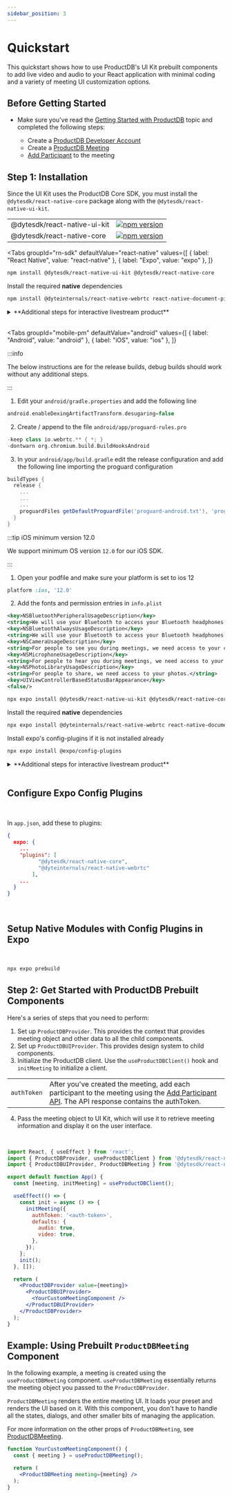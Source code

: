 ```yaml
---
sidebar_position: 3
---
```


# Quickstart

This quickstart shows how to use ProductDB's UI Kit prebuilt components to add live
video and audio to your React application with minimal coding and a variety of
meeting UI customization options.


## Before Getting Started

- Make sure you've read the [Getting Started with ProductDB](/getting-started) topic
  and completed the following steps:

  - Create a [ProductDB Developer Account](https://dev.productdb.io/)
  - Create a [ProductDB Meeting](/api/?v=v2#/operations/create_meeting)
  - [Add Participant](/api/?v=v2#/operations/add_participant) to the meeting



## Step 1: Installation

Since the UI Kit uses the ProductDB Core SDK, you must install the
`@dytesdk/react-native-core` package along with the `@dytesdk/react-native-ui-kit`.

|                              |                                                                                                                                        |
| ---------------------------- | -------------------------------------------------------------------------------------------------------------------------------------- |
| @dytesdk/react-native-ui-kit | [![npm version](https://badge.fury.io/js/@dytesdk%2Freact-native-ui-kit.svg)](https://badge.fury.io/js/@dytesdk%2Freact-native-ui-kit) |
| @dytesdk/react-native-core   | [![npm version](https://badge.fury.io/js/@dytesdk%2Freact-native-core.svg)](https://badge.fury.io/js/@dytesdk%2Freact-native-core)     |


<Tabs
  groupId="rn-sdk"
  defaultValue="react-native"
  values={[
    { label: "React Native", value: "react-native" },
    { label: "Expo", value: "expo" },
  ]}
>

<TabItem value="react-native">


```bash
npm install @dytesdk/react-native-ui-kit @dytesdk/react-native-core
```

Install the required **native** dependencies

```bash
npm install @dyteinternals/react-native-webrtc react-native-document-picker react-native-file-viewer react-native-fs react-native-safe-area-context react-native-sound-player react-native-svg react-native-webview
```

<details>
    <summary>
        **Additional steps for interactive livestream product**
      </summary>
Install the following dependencies only if you need livestream.

```bash
npm install amazon-ivs-react-native-player
```
</details>

<br />

<Tabs
  groupId="mobile-pm"
  defaultValue="android"
  values={[
    { label: "Android", value: "android" },
    { label: "iOS", value: "ios" },
  ]}
>
  <TabItem value="android">

:::info

The below instructions are for the release builds, debug builds should work
without any additional steps.

:::

1. Edit your `android/gradle.properties` and add the following line

```groovy
android.enableDexingArtifactTransform.desugaring=false
```

2. Create / append to the file `android/app/proguard-rules.pro`

```groovy
-keep class io.webrtc.** { *; }
-dontwarn org.chromium.build.BuildHooksAndroid
```

3. In your `android/app/build.gradle` edit the release configuration and add the
   following line importing the proguard configuration

```groovy
buildTypes {
  release {
    ...
    ...
    ...
    proguardFiles getDefaultProguardFile('proguard-android.txt'), 'proguard-rules.pro'
  }
}

```

  </TabItem>
  <TabItem value="ios">

:::tip iOS minimum version 12.0

We support minimum OS version `12.0` for our iOS SDK.

:::

1. Open your podfile and make sure your platform is set to ios 12

```ruby
platform :ios, '12.0'
```

2. Add the fonts and permission entries in `info.plist`

```xml
<key>NSBluetoothPeripheralUsageDescription</key>
<string>We will use your Bluetooth to access your Bluetooth headphones.</string>
<key>NSBluetoothAlwaysUsageDescription</key>
<string>We will use your Bluetooth to access your Bluetooth headphones.</string>
<key>NSCameraUsageDescription</key>
<string>For people to see you during meetings, we need access to your camera.</string>
<key>NSMicrophoneUsageDescription</key>
<string>For people to hear you during meetings, we need access to your microphone.</string>
<key>NSPhotoLibraryUsageDescription</key>
<string>For people to share, we need access to your photos.</string>
<key>UIViewControllerBasedStatusBarAppearance</key>
<false/>
```

  </TabItem>
</Tabs>

</TabItem>
<TabItem value="expo">



```bash
npx expo install @dytesdk/react-native-ui-kit @dytesdk/react-native-core
```

Install the required **native** dependencies

```bash
npx expo install @dyteinternals/react-native-webrtc react-native-document-picker react-native-file-viewer react-native-fs react-native-safe-area-context react-native-sound-player react-native-svg react-native-webview lodash.merge
```

Install expo's config-plugins if it is not installed already

```bash
npx expo install @expo/config-plugins
```

<details>
    <summary>
        **Additional steps for interactive livestream product**
      </summary>
Install the following dependencies only if you need livestream.

```bash
npx expo install amazon-ivs-react-native-player
```
</details>

<br />
<h2> Configure Expo Config Plugins </h2>
<br />

In `app.json`, add these to plugins:

```json
{
  expo: {
    ...
    "plugins": [
          "@dytesdk/react-native-core",
          "@dyteinternals/react-native-webrtc"
        ],
    ...
  }
}
```

<br />
<h2> Setup Native Modules with Config Plugins in Expo </h2>
<br />

```bash
npx expo prebuild
```


</TabItem>
</Tabs>

## Step 2: Get Started with ProductDB Prebuilt Components

Here's a series of steps that you need to perform:

1. Set up `ProductDBProvider`. This provides the context that provides meeting object and other data to all the child components.
2. Set up `ProductDBUIProvider`. This provides design system to child components.
3. Initialize the ProductDB client. Use the `useProductDBClient()` hook and `initMeeting`
   to initialize a client.

|             |                                                                                                                                                                                   |
| ----------- | --------------------------------------------------------------------------------------------------------------------------------------------------------------------------------- |
| `authToken` | After you've created the meeting, add each participant to the meeting using the [Add Participant API](/api#/operations/add_participant). The API response contains the authToken. |

4. Pass the meeting object to UI Kit, which will use it to retrieve meeting
   information and display it on the user interface.


<br />

```jsx
import React, { useEffect } from 'react';
import { ProductDBProvider, useProductDBClient } from '@dytesdk/react-native-core';
import { ProductDBUIProvider, ProductDBMeeting } from '@dytesdk/react-native-ui-kit';

export default function App() {
  const [meeting, initMeeting] = useProductDBClient();

  useEffect(() => {
    const init = async () => {
      initMeeting({
        authToken: '<auth-token>',
        defaults: {
          audio: true,
          video: true,
        },
      });
    };
    init();
  }, []);

  return (
    <ProductDBProvider value={meeting}>
      <ProductDBUIProvider>
        <YourCustomMeetingComponent />
      </ProductDBUIProvider>
    </ProductDBProvider>
  );
}
```

## Example: Using Prebuilt `ProductDBMeeting` Component

In the following example, a meeting is created using the `useProductDBMeeting`
component. `useProductDBMeeting` essentially returns the meeting object you passed to
the `ProductDBProvider`.

`ProductDBMeeting` renders the entire meeting UI. It loads your preset and renders
the UI based on it. With this component, you don't have to handle all the
states, dialogs, and other smaller bits of managing the application.

For more information on the other props of `ProductDBMeeting`, see
[ProductDBMeeting](/react-native/components/ProductDB-meeting).

```jsx
function YourCustomMeetingComponent() {
  const { meeting } = useProductDBMeeting();

  return (
    <ProductDBMeeting meeting={meeting} />
  );
}
```


<head>
  <title>React Native UI Kit Quickstart</title>
  <meta
    name="description"
    content="Begin your journey with ProductDB in React Native through this Quickstart guide, providing step-by-step instructions for a seamless integration."
  />
</head>
